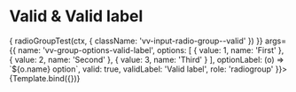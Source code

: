 


<Meta title="Components/RadioGroup/Valid" component={VvRadioGroup} />

# Valid & Valid label

<Canvas>
	<Story
		name="Valid"
		play={async (ctx) => {
			radioGroupTest(ctx, {
				className: 'vv-input-radio-group--valid'
			})
		}}
		args={{
			name: 'vv-group-options-valid-label',
			options: [
				{ value: 1, name: 'First' },
				{ value: 2, name: 'Second' },
				{ value: 3, name: 'Third' }
			],
			optionLabel: (o) => `${o.name} option`,
			valid: true,
			validLabel: 'Valid label',
			role: 'radiogroup'
		}}>
		{Template.bind({})}
	</Story>
</Canvas>
